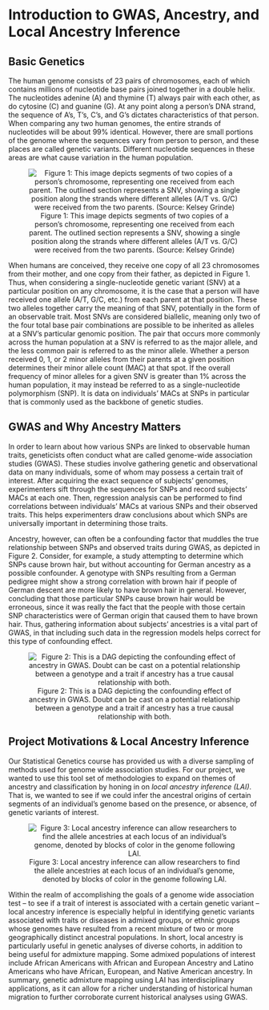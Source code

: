 # Introduction to GWAS, Ancestry, and Local Ancestry Inference

## Basic Genetics

The human genome consists of 23 pairs of chromosomes, each of which contains millions of nucleotide base pairs joined together in a double helix. The nucleotides adenine (A) and thymine (T) always pair with each other, as do cytosine (C) and guanine (G). At any point along a person’s DNA strand, the sequence of A’s, T’s, C’s, and G’s dictates characteristics of that person. When comparing any two human genomes, the entire strands of nucleotides will be about 99% identical. However, there are small portions of the genome where the sequences vary from person to person, and these places are called genetic variants. Different nucleotide sequences in these areas are what cause variation in the human population.

<center>

![Figure 1: This image depicts segments of two copies of a person’s chromosome, representing one received from each parent. The outlined section represents a SNV, showing a single position along the strands where different alleles (A/T vs. G/C) were received from the two parents. (Source: Kelsey Grinde) ](/Users/brianlee/Dropbox/My Mac (Brian’s MacBook Pro)/Desktop/2022 FALL/STAT 494/GWAS_rf/figures/fig1.png)

</center>

When humans are conceived, they receive one copy of all 23 chromosomes from their mother, and one copy from their father, as depicted in Figure 1. Thus, when considering a single-nucleotide genetic variant (SNV) at a particular position on any chromosome, it is the case that a person will have received one allele (A/T, G/C, etc.) from each parent at that position. These two alleles together carry the meaning of that SNV, potentially in the form of an observable trait. Most SNVs are considered biallelic, meaning only two of the four total base pair combinations are possible to be inherited as alleles at a SNV’s particular genomic position. The pair that occurs more commonly across the human population at a SNV is referred to as the major allele, and the less common pair is referred to as the minor allele. Whether a person received 0, 1, or 2 minor alleles from their parents at a given position determines their minor allele count (MAC) at that spot. If the overall frequency of minor alleles for a given SNV is greater than 1% across the human population, it may instead be referred to as a single-nucleotide polymorphism (SNP). It is data on individuals’ MACs at SNPs in particular that is commonly used as the backbone of genetic studies.

## GWAS and Why Ancestry Matters

In order to learn about how various SNPs are linked to observable human traits, geneticists often conduct what are called genome-wide association studies (GWAS). These studies involve gathering genetic and observational data on many individuals, some of whom may possess a certain trait of interest. After acquiring the exact sequence of subjects’ genomes, experimenters sift through the sequences for SNPs and record subjects’ MACs at each one. Then, regression analysis can be performed to find correlations between individuals’ MACs at various SNPs and their observed traits. This helps experimenters draw conclusions about which SNPs are universally important in determining those traits.

Ancestry, however, can often be a confounding factor that muddles the true relationship between SNPs and observed traits during GWAS, as depicted in Figure 2. Consider, for example, a study attempting to determine which SNPs cause brown hair, but without accounting for German ancestry as a possible confounder. A genotype with SNPs resulting from a German pedigree might show a strong correlation with brown hair if people of German descent are more likely to have brown hair in general. However, concluding that those particular SNPs cause brown hair would be erroneous, since it was really the fact that the people with those certain SNP characteristics were of German origin that caused them to have brown hair. Thus, gathering information about subjects’ ancestries is a vital part of GWAS, in that including such data in the regression models helps correct for this type of confounding effect. 

<center>

![Figure 2: This is a DAG depicting the confounding effect of ancestry in GWAS. Doubt can be cast on a potential relationship between a genotype and a trait if ancestry has a true causal relationship with both.](/Users/brianlee/Dropbox/My Mac (Brian’s MacBook Pro)/Desktop/2022 FALL/STAT 494/GWAS_rf/figures/fig2.png)

</center>

## Project Motivations & Local Ancestry Inference

Our Statistical Genetics course has provided us with a diverse sampling of methods used for genome wide association studies. For our project, we wanted to use this tool set of methodologies to expand on themes of ancestry and classification by honing in on *local ancestry inference (LAI)*. That is, we wanted to see if we could infer the ancestral origins of certain segments of an individual’s genome based on the presence, or absence, of genetic variants of interest.

<center>

![Figure 3: Local ancestry inference can allow researchers to find the allele ancestries at each locus of an individual's genome, denoted by blocks of color in the genome following LAI.](/Users/brianlee/Dropbox/My Mac (Brian’s MacBook Pro)/Desktop/2022 FALL/STAT 494/GWAS_rf/figures/fig3.png)

</center>

Within the realm of accomplishing the goals of a genome wide association test – to see if a trait of interest is associated with a certain genetic variant – local ancestry inference is especially helpful in identifying genetic variants associated with traits or diseases in admixed groups, or ethnic groups whose genomes have resulted from a recent mixture of two or more geographically distinct ancestral populations. In short, local ancestry is particularly useful in genetic analyses of diverse cohorts, in addition to being useful for admixture mapping. Some admixed populations of interest include African Americans with African and European Ancestry and Latino Americans who have African, European, and Native American ancestry. In summary, genetic admixture mapping using LAI has interdisciplinary applications, as it can allow for a richer understanding of historical human migration to further corroborate current historical analyses using GWAS.

